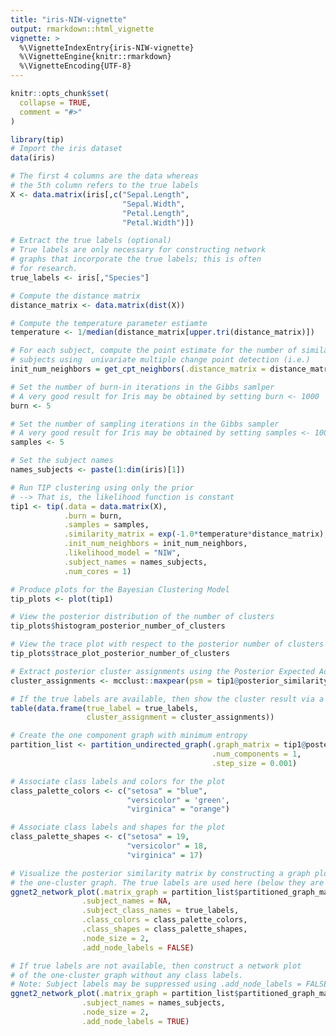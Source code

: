 ```yaml
---
title: "iris-NIW-vignette"
output: rmarkdown::html_vignette
vignette: >
  %\VignetteIndexEntry{iris-NIW-vignette}
  %\VignetteEngine{knitr::rmarkdown}
  %\VignetteEncoding{UTF-8}
---
```


```r
knitr::opts_chunk$set(
  collapse = TRUE,
  comment = "#>"
)
```

```r
library(tip)
# Import the iris dataset
data(iris)

# The first 4 columns are the data whereas
# the 5th column refers to the true labels
X <- data.matrix(iris[,c("Sepal.Length",
                         "Sepal.Width",
                         "Petal.Length",
                         "Petal.Width")])

# Extract the true labels (optional)
# True labels are only necessary for constructing network 
# graphs that incorporate the true labels; this is often
# for research. 
true_labels <- iris[,"Species"]

# Compute the distance matrix
distance_matrix <- data.matrix(dist(X))

# Compute the temperature parameter estiamte
temperature <- 1/median(distance_matrix[upper.tri(distance_matrix)])

# For each subject, compute the point estimate for the number of similar 
# subjects using  univariate multiple change point detection (i.e.)
init_num_neighbors = get_cpt_neighbors(.distance_matrix = distance_matrix)

# Set the number of burn-in iterations in the Gibbs samlper
# A very good result for Iris may be obtained by setting burn <- 1000
burn <- 5

# Set the number of sampling iterations in the Gibbs sampler
# A very good result for Iris may be obtained by setting samples <- 1000
samples <- 5

# Set the subject names
names_subjects <- paste(1:dim(iris)[1])

# Run TIP clustering using only the prior
# --> That is, the likelihood function is constant
tip1 <- tip(.data = data.matrix(X),
            .burn = burn,
            .samples = samples,
            .similarity_matrix = exp(-1.0*temperature*distance_matrix),
            .init_num_neighbors = init_num_neighbors,
            .likelihood_model = "NIW", 
            .subject_names = names_subjects,
            .num_cores = 1)
```

```r
# Produce plots for the Bayesian Clustering Model
tip_plots <- plot(tip1)
```

```r
# View the posterior distribution of the number of clusters
tip_plots$histogram_posterior_number_of_clusters
```

```r
# View the trace plot with respect to the posterior number of clusters
tip_plots$trace_plot_posterior_number_of_clusters
```

```r
# Extract posterior cluster assignments using the Posterior Expected Adjusted Rand (PEAR) index
cluster_assignments <- mcclust::maxpear(psm = tip1@posterior_similarity_matrix)$cl

# If the true labels are available, then show the cluster result via a contigency table
table(data.frame(true_label = true_labels,
                 cluster_assignment = cluster_assignments))
```

```r
# Create the one component graph with minimum entropy
partition_list <- partition_undirected_graph(.graph_matrix = tip1@posterior_similarity_matrix,
                                             .num_components = 1,
                                             .step_size = 0.001)
```

```r
# Associate class labels and colors for the plot
class_palette_colors <- c("setosa" = "blue",
                          "versicolor" = 'green',
                          "virginica" = "orange")

# Associate class labels and shapes for the plot
class_palette_shapes <- c("setosa" = 19,
                          "versicolor" = 18,
                          "virginica" = 17)

# Visualize the posterior similarity matrix by constructing a graph plot of 
# the one-cluster graph. The true labels are used here (below they are not).
ggnet2_network_plot(.matrix_graph = partition_list$partitioned_graph_matrix,
                .subject_names = NA,
                .subject_class_names = true_labels,
                .class_colors = class_palette_colors,
                .class_shapes = class_palette_shapes,
                .node_size = 2,
                .add_node_labels = FALSE)
```

```r
# If true labels are not available, then construct a network plot
# of the one-cluster graph without any class labels.
# Note: Subject labels may be suppressed using .add_node_labels = FALSE.  
ggnet2_network_plot(.matrix_graph = partition_list$partitioned_graph_matrix,
                .subject_names = names_subjects,
                .node_size = 2,
                .add_node_labels = TRUE)

```
